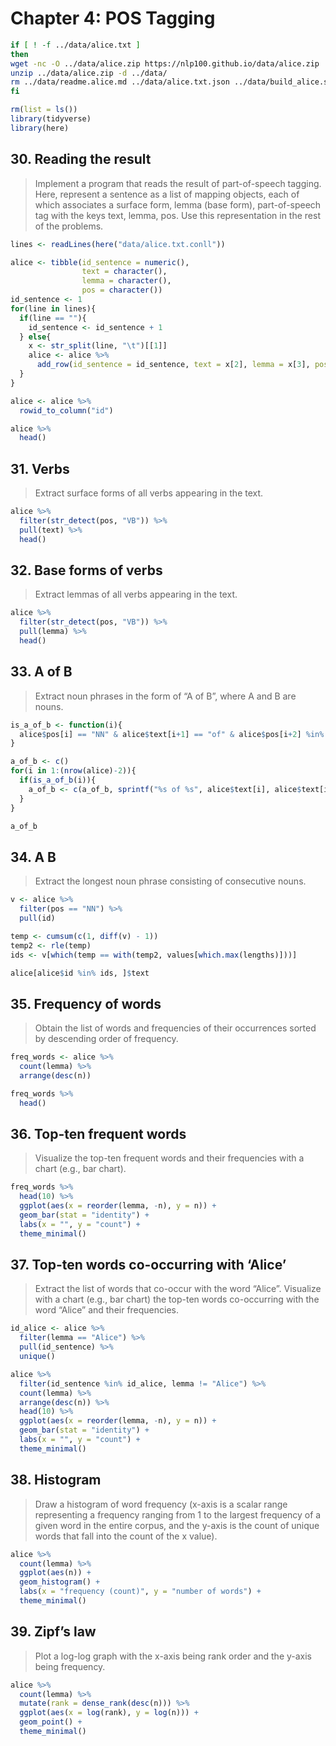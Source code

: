 # Chapter 4: POS Tagging

```bash
if [ ! -f ../data/alice.txt ]
then
wget -nc -O ../data/alice.zip https://nlp100.github.io/data/alice.zip
unzip ../data/alice.zip -d ../data/
rm ../data/readme.alice.md ../data/alice.txt.json ../data/build_alice.sh ../data/11.txt ../data/alice.zip
fi
```

```r
rm(list = ls())
library(tidyverse)
library(here)
```

## 30. Reading the result
>Implement a program that reads the result of part-of-speech tagging. Here, represent a sentence as a list of mapping objects, each of which associates a surface form, lemma (base form), part-of-speech tag with the keys text, lemma, pos. Use this representation in the rest of the problems.

```r
lines <- readLines(here("data/alice.txt.conll"))

alice <- tibble(id_sentence = numeric(),
                text = character(),
                lemma = character(),
                pos = character())
id_sentence <- 1
for(line in lines){
  if(line == ""){
    id_sentence <- id_sentence + 1
  } else{
    x <- str_split(line, "\t")[[1]]
    alice <- alice %>%
      add_row(id_sentence = id_sentence, text = x[2], lemma = x[3], pos = x[4])
  }
}

alice <- alice %>%
  rowid_to_column("id")

alice %>%
  head()
```

## 31. Verbs
>Extract surface forms of all verbs appearing in the text.

```r
alice %>%
  filter(str_detect(pos, "VB")) %>%
  pull(text) %>%
  head()
```

## 32. Base forms of verbs
>Extract lemmas of all verbs appearing in the text.

```r
alice %>%
  filter(str_detect(pos, "VB")) %>%
  pull(lemma) %>%
  head()
```

## 33. A of B
>Extract noun phrases in the form of “A of B”, where A and B are nouns.

```r
is_a_of_b <- function(i){
  alice$pos[i] == "NN" & alice$text[i+1] == "of" & alice$pos[i+2] %in% "NN"
}

a_of_b <- c()
for(i in 1:(nrow(alice)-2)){
  if(is_a_of_b(i)){
    a_of_b <- c(a_of_b, sprintf("%s of %s", alice$text[i], alice$text[i+2]))
  }
}

a_of_b
```

## 34. A B
>Extract the longest noun phrase consisting of consecutive nouns.

```r
v <- alice %>%
  filter(pos == "NN") %>%
  pull(id)

temp <- cumsum(c(1, diff(v) - 1))
temp2 <- rle(temp)
ids <- v[which(temp == with(temp2, values[which.max(lengths)]))]

alice[alice$id %in% ids, ]$text
```

## 35. Frequency of words
>Obtain the list of words and frequencies of their occurrences sorted by descending order of frequency.

```r
freq_words <- alice %>%
  count(lemma) %>%
  arrange(desc(n))

freq_words %>%
  head()
```


## 36. Top-ten frequent words
>Visualize the top-ten frequent words and their frequencies with a chart (e.g., bar chart).

```r
freq_words %>%
  head(10) %>%
  ggplot(aes(x = reorder(lemma, -n), y = n)) +
  geom_bar(stat = "identity") +
  labs(x = "", y = "count") +
  theme_minimal()
```



## 37. Top-ten words co-occurring with ‘Alice’
>Extract the list of words that co-occur with the word “Alice”. Visualize with a chart (e.g., bar chart) the top-ten words co-occurring with the word “Alice” and their frequencies.

```r
id_alice <- alice %>%
  filter(lemma == "Alice") %>%
  pull(id_sentence) %>%
  unique()

alice %>%
  filter(id_sentence %in% id_alice, lemma != "Alice") %>%
  count(lemma) %>%
  arrange(desc(n)) %>%
  head(10) %>%
  ggplot(aes(x = reorder(lemma, -n), y = n)) +
  geom_bar(stat = "identity") +
  labs(x = "", y = "count") +
  theme_minimal()
```


## 38. Histogram
>Draw a histogram of word frequency (x-axis is a scalar range representing a frequency ranging from 1 to the largest frequency of a given word in the entire corpus, and the y-axis is the count of unique words that fall into the count of the x value).

```r
alice %>%
  count(lemma) %>%
  ggplot(aes(n)) +
  geom_histogram() +
  labs(x = "frequency (count)", y = "number of words") +
  theme_minimal()
```


## 39. Zipf’s law
>Plot a log-log graph with the x-axis being rank order and the y-axis being frequency.

```r
alice %>%
  count(lemma) %>%
  mutate(rank = dense_rank(desc(n))) %>%
  ggplot(aes(x = log(rank), y = log(n))) +
  geom_point() +
  theme_minimal()
  
```















